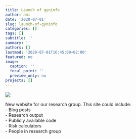 ```yaml
---
title: Launch of gyninfo
author: ami
date: '2020-07-01'
slug: launch-of-gyninfo
categories: []
tags: []
subtitle: ''
summary: ''
authors: []
lastmod: '2020-07-01T16:45:00+02:00'
featured: no
image:
  caption: ''
  focal_point: ''
  preview_only: no
projects: []
---
```


![](/post/2020-07-01-launch-of-gyninfo.en_files/catlaunch.gif)

New website for our research group. This site could include:   
- Blog posts  
- Research output  
- Publicly available code  
- Risk calculators  
- People in research group  